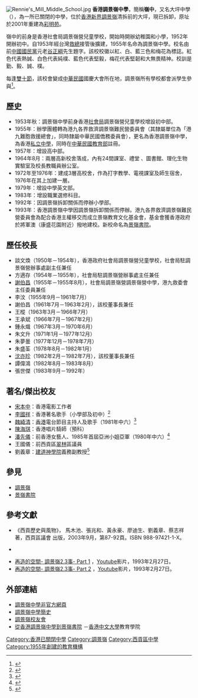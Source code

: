 
{{Infobox School
| name = 香港調景嶺中學
| other_name = Rennie's Mill Middle School
| image = [[File:RMMS_Bage.jpg|150px]]
| motto = 校訓：莊敬自強<br>禮義廉恥
| established = 1955年
| free_label  = 停辦
| free_text   = 1993年
| type        = 私立學校
| affiliation = [[中華民國僑務委員會|中華民國僑務委員會]]
| district  = [[西貢區|西貢區]]
| grades    = 
| founder   = 
| president = 
| principal = 
| athletics = 
| house   = 
| su      = 
| faculty = 
| students = 
| magazine = 
| location = {{BHKG}}[[新界|新界]][[調景嶺|調景嶺]]1區<br>已拆卸
| information = 
| website = 
}}
[[File:Rennie's_Mill_Middle_School.jpg|thumb]]
'''香港調景嶺中學'''，簡稱'''嶺中'''，又名大坪中學（{{lang-en|Hong Kong Rennie's Mill Middle School}}），為一所已關閉的中學，位於[[香港|香港]][[新界|新界]][[調景嶺|調景嶺]]清拆前的大坪，現已拆卸，原址於2001年重建為[[彩明苑|彩明苑]]。

嶺中的前身是香港社會局調景嶺營兒童學校，開始時開辦幼稚園和小學，1952年開辦初中。自1953年經台灣[[中國大陸災胞救濟總會|救總]]接管後擴建，1955年名命為調景嶺中學。校名由前[[中國國民黨|中國國民黨]]元老[[谷正綱|谷正綱]]先生題字。該校校徽以紅、白、藍三色和梅花為標誌。紅色代表熱誠、白色代表純樸、藍色代表堅毅，梅花代表堅韌和大無畏精神。校訓是勤、毅、誠、樸。

每逢[[雙十節|雙十節]]，該校會變成[[中華民國|中華民國]]國慶大會所在地，調景嶺所有學校都會派學生參與<ref>{{cite book|author=[[香港電台電視部|香港電台電視部]]|title=再做的空間 - 調景嶺2.3事|year=1993-02-27|url=http://hkall.hku.hk/record=b15124561}}{{Dead link|date=2019年5月 |bot=InternetArchiveBot |fix-attempted=yes }}</ref>。

== 歷史 ==
<!-- 有關歷史部分章節來源出自維基百科景嶺書院早期條目內容（可查看「景嶺書院」歷史，http://zh.wikipedia.org/w/index.php?title=景嶺書院&oldid=13750681），坊間網站大都是轉載該時期的條目內容，故不構成侵權。 -->

* 1953年秋：調景嶺中學前身香港[[社會福利署|社會局]]調景嶺營兒童學校增設初中部。 
* 1955年：辦學團體轉為港九各界救濟調景嶺難民營委員會（其隸屬單位為「港九難胞救援總會」，同時隸屬中華民國僑務委員會），更名為香港調景嶺中學，為香港[[私立中學|私立中學]]，同時在[[中華民國教育部|中華民國教育部]]註冊。 
* 1957年：增設高中部。 
* 1964年8月：兩層高新校舍落成，內有24間課室、禮堂 、圖書館、理化生物實驗室及校長教職員辦公室。 
* 1972年至1976年：建成3層高校舍，作為打字教學、電視課室及師生宿舍，1976年在其上加建一層。 
* 1979年：增設中學英文部。 
* 1983年：增設職業選修科目。
* 1992年：因調景嶺拆卸關係而停辦小學部。 
* 1993年：香港調景嶺中學因調景嶺拆卸關係而停辦。港九各界救濟調景嶺難民營委員會為配合香港主權移交而成立景嶺教育文化基金會，基金會獲香港政府於將軍澳（康盛花園附近）撥地建校。新校命名為[[景嶺書院|景嶺書院]]。

== 歷任校長 ==

* 談文煥（1950年－1954年），香港政府社會局調景嶺營兒童學校，社會局駐調景嶺營辦事處副主任兼任
* 方適存（1954年－1955年），社會局駐調景嶺營辦事處主任兼任
* [[謝伯昌|謝伯昌]]（1955年－1955年8月），社會局調景嶺營調景嶺營中學，港九救委會主任委員兼任
* 李汶（1955年9月－1961年7月）
* 謝伯昌（1961年7月－1963年2月），該校董事長兼任
* 王樅（1963年3月－1966年7月）
* 王承斌（1966年7月－1967年2月）
* 鍾永熾（1967年3月－1970年6月）
* 朱文升（1971年1月－1977年12月）
* 朱夢曇（1977年12月－1978年7月）
* 朱盛荃（1978年8月－1982年1月）
* [[沈亦珍|沈亦珍]]（1982年2月－1982年7月），該校董事長兼任
* 譚偉鴻（1982年8月－1983年8月）	 
* 張世傑（1983年9月－1992年）

== 著名/傑出校友 ==
* [[宋本中|宋本中]]：香港電影工作者
* [[李國祥|李國祥]]：香港著名歌手（小學部及初中）<ref name="調景嶺中學">{{Cite web |url=https://sites.google.com/site/tiukenglengmiddleschool/diao-jing-ling-zhong-xue-jian-shi/1978nian-bi-ye-tong-xue-lu |title=調景嶺中學〈1978年畢業同學錄〉，1978年 |access-date=2018-08-01 |archive-date=2020-10-27 |archive-url=https://web.archive.org/web/20201027204855/https://sites.google.com/site/tiukenglengmiddleschool/diao-jing-ling-zhong-xue-jian-shi/1978nian-bi-ye-tong-xue-lu |dead-url=no }}</ref>
* [[魏綺清|魏綺清]]：[[香港|香港]]電台節目主持人及歌手（1981年中六）<ref>{{cite web |url=https://sites.google.com/site/tiukenglengmiddleschool/diao-jing-ling-zhong-xue-jian-shi/1981nian-bi-ye-tong-xue-lu |title=1981年畢業同學錄 第二十二屆中六畢業同學錄 |last= |first= |date= |website= |publisher=調景嶺中學 |access-date=2019-01-17 |quote= |archive-date=2020-10-27 |archive-url=https://web.archive.org/web/20201027204857/https://sites.google.com/site/tiukenglengmiddleschool/diao-jing-ling-zhong-xue-jian-shi/1981nian-bi-ye-tong-xue-lu |dead-url=no }}</ref>
* [[陳海琪|陳海琪]]：香港唱片騎師（預科）
* [[潘先儀|潘先儀]]：前香港女藝人、1985年首屆亞洲小姐亞軍（1980年中六）<ref>{{cite web |url=https://sites.google.com/site/tiukenglengmiddleschool/diao-jing-ling-zhong-xue-jian-shi/1980nian-bi-ye-tong-xue-lu |title=1980年畢業同學錄 第二十一屆中六畢業同學錄 |last= |first= |date= |website= |publisher=調景嶺中學 |access-date=2019-01-17 |quote= |archive-date=2020-10-27 |archive-url=https://web.archive.org/web/20201027204856/https://sites.google.com/site/tiukenglengmiddleschool/diao-jing-ling-zhong-xue-jian-shi/1980nian-bi-ye-tong-xue-lu |dead-url=no }}</ref>
* 王國儀：前西貢區[[翠林_(選區)|翠林]]區議員
* 劉義章：[[建道神學院|建道神學院]]義務副教授<ref>{{cite book |author1=丁新豹、汐爾、劉義章 |title=情繫調景嶺 二十個嶺上人的故事 |date=2019 |publisher=三聯書店(香港)有限公司 |page=7 |quote= |url=}}</ref>

== 參見 ==
* [[調景嶺|調景嶺]]
* [[景嶺書院|景嶺書院]]

== 參考文獻 ==
{{reflist}}
<span style="font-size:smaller;">
*《西貢歷史與風物》， 馬木池、張兆和、黃永豪、廖迪生、劉義章、蔡志祥 著，西頁區議會 出版，2003年9月，第87-92頁。ISBN 988-97421-1-X。
<span style="font-size:smaller;">
* {{cite journal|title=Rennie's Mill : the origin and evolution of a special enclave in Hong Kong|url=http://sunzi.lib.hku.hk/hkuto/record/B36777766|accessdate=2011-01-24|last=Lan|first=On wai|date=2006年5月31日}}
<span style="font-size:smaller;">
* [http://www.youtube.com/watch?v=Gzs-VyGHWT8 再造的空間- 調景嶺2.3事- Part 1] {{Wayback|url=http://www.youtube.com/watch?v=Gzs-VyGHWT8 |date=20200405035519 }}，[[Youtube|Youtube]]影片，1993年2月27日。
* [http://www.youtube.com/watch?v=LZ4KAOa0q9g 再造的空間- 調景嶺2.3事- Part 2] {{Wayback|url=http://www.youtube.com/watch?v=LZ4KAOa0q9g |date=20200405035525 }}，[[Youtube|Youtube]]影片，1993年2月27日。
</span>

== 外部連結 ==
* [https://sites.google.com/site/tiukenglengmiddleschool/home 調景嶺中學非官方網頁] {{Wayback|url=https://sites.google.com/site/tiukenglengmiddleschool/home |date=20201027204916 }}
* [https://sites.google.com/site/rennismillschool/home/diao-jing-ling-zhong-xue-jian-shi 調景嶺中學簡史] {{Wayback|url=https://sites.google.com/site/rennismillschool/home/diao-jing-ling-zhong-xue-jian-shi |date=20201011202704 }}
* [http://www.facebook.com/group.php?gid=362527642608 調景嶺校友會]
* [http://www.fed.cuhk.edu.hk/history/history/school.PDF  從香港調景嶺中學到景嶺書院] {{Wayback|url=http://www.fed.cuhk.edu.hk/history/history/school.PDF |date=20160305023532 }}－[[香港中文大學|香港中文大學]]教育學院

[[Category:香港已關閉中學|Category:香港已關閉中學]]
[[Category:調景嶺|Category:調景嶺]]
[[Category:西貢區中學|Category:西貢區中學]]
[[Category:1955年創建的教育機構|Category:1955年創建的教育機構]]